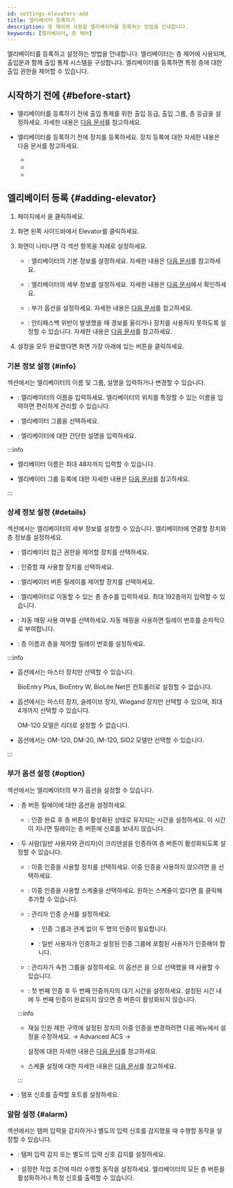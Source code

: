 ```yaml
---
id: settings-elevators-add
title: 엘리베이터 등록하기
description: 층 제어에 사용할 엘리베이터를 등록하는 방법을 안내합니다.
keywords: [엘리베이터, 층 제어]
---
```


엘리베이터를 등록하고 설정하는 방법을 안내합니다. 엘리베이터는 층 제어에 사용되며, 출입문과 함께 출입 통제 시스템을 구성합니다. 엘리베이터를 등록하면 특정 층에 대한 출입 권한을 제어할 수 있습니다.

## 시작하기 전에 {#before-start}

* 엘리베이터를 등록하기 전에 출입 통제를 위한 출입 등급, 출입 그룹, 층 등급을 설정하세요. 자세한 내용은 [다음 문서](#)를 참고하세요.

* 엘리베이터를 등록하기 전에 장치를 등록하세요. 장치 등록에 대한 자세한 내용은 다음 문서를 참고하세요.

  * <DocLink docId='platform/biostar_x/settings-adding-devices' />

  * <DocLink docId='platform/biostar_x/settings-adding-wiegand' />

  * <DocLink docId='platform/biostar_x/settings-adding-slave-device' />

## 엘리베이터 등록 {#adding-elevator}

1. <Cmd sid='shell.header.launcher' /> 페이지에서 <Cmd sid='shell.header.setting' />을 클릭하세요.

1. 화면 왼쪽 사이드바에서 <Cmd>Elevator</Cmd>를 클릭하세요.

1. <Cmd sid='elevator.new.title' product='2' /> 화면이 나타나면 각 섹션 항목을 차례로 설정하세요.

    * <Cmd sid='common.information' product='2' />: 엘리베이터의 기본 정보를 설정하세요. 자세한 내용은 [다음 문서](#info)를 참고하세요.

    * <Cmd sid='common.detail' product='2' />: 엘리베이터의 세부 정보를 설정하세요. 자세한 내용은 [다음 문서](#details)에서 확인하세요.

    * <Cmd sid='common.option' product='2' />: 부가 옵션을 설정하세요. 자세한 내용은 [다음 문서](#option)를 참고하세요.

    * <Cmd sid='door.alarm' product='2' />: 안티패스백 위반이 발생했을 때 경보를 울리거나 장치를 사용하지 못하도록 설정할 수 있습니다. 자세한 내용은 [다음 문서](#alarm)를 참고하세요.

1. 설정을 모두 완료했다면 화면 가장 아래에 있는 <Cmd sid='button.apply' product='2' /> 버튼을 클릭하세요.


### 기본 정보 설정 {#info}

<Cmd sid='common.information' product='2' /> 섹션에서는 엘리베이터의 이름 및 그룹, 설명을 입력하거나 변경할 수 있습니다.

* <Cmd sid='common.name' product='2' />: 엘리베이터의 이름을 입력하세요. 엘리베이터의 위치를 특정할 수 있는 이름을 입력하면 편리하게 관리할 수 있습니다.

* <Cmd sid='common.group' product='2' />: 엘리베이터 그룹을 선택하세요.

* <Cmd sid='common.description' product='2' />: 엘리베이터에 대한 간단한 설명을 입력하세요.

:::info

* 엘리베이터 이름은 최대 48자까지 입력할 수 있습니다.

* 엘리베이터 그룹 등록에 대한 자세한 내용은 [다음 문서](settings-manage-elevators-group)를 참고하세요.

:::


### 상세 정보 설정 {#details}

<Cmd sid='common.detail' product='2' /> 섹션에서는 엘리베이터의 세부 정보를 설정할 수 있습니다. 엘리베이터에 연결할 장치와 층 정보를 설정하세요.

* <Cmd sid='elevator.list.column.controller' product='2' />: 엘리베이터 접근 권한을 제어할 장치를 선택하세요.

* <Cmd sid='elevator.list.column.reader' product='2' />: 인증할 때 사용할 장치를 선택하세요.

* <Cmd sid='elevator.list.column.module' product='2' />: 엘리베이터 버튼 릴레이를 제어할 장치를 선택하세요.

* <Cmd sid='elevator.floor.totalFloor' product='2' />: 엘리베이터로 이동할 수 있는 총 층수를 입력하세요. 최대 192층까지 입력할 수 있습니다.

* <Cmd sid='user.list.csvImport.autoMapping' product='2' />: 자동 매핑 사용 여부를 선택하세요. 자동 매핑을 사용하면 릴레이 번호를 순차적으로 부여합니다.

* <Cmd sid='elevator.floor.setting.title' product='2' />: 층 이름과 층을 제어할 릴레이 번호를 설정하세요.

:::info

* <Cmd sid='elevator.list.column.controller' product='2' /> 옵션에서는 마스터 장치만 선택할 수 있습니다.

  BioEntry Plus, BioEntry W, BioLite Net은 컨트롤러로 설정할 수 없습니다.

* <Cmd sid='elevator.list.column.reader' product='2' /> 옵션에서는 마스터 장치, 슬레이브 장치, Wiegand 장치만 선택할 수 있으며, 최대 4개까지 선택할 수 있습니다.

  OM-120 모델은 리더로 설정할 수 없습니다.

* <Cmd sid='elevator.list.column.module' product='2' /> 옵션에서는 OM-120, DM-20, IM-120, SIO2 모델만 선택할 수 있습니다.

:::


### 부가 옵션 설정 {#option}

<Cmd sid='common.option' product='2' /> 섹션에서는 엘리베이터의 부가 옵션을 설정할 수 있습니다.

* <Cmd sid='elevator.option.relayTime' product='2' />: 층 버튼 릴에이에 대한 옵션을 설정하세요.

  * <Cmd sid='door.openTime' product='2' />: 인증 완료 후 층 버튼이 활성화된 상태로 유지되는 시간을 설정하세요. 이 시간이 지나면 릴레이는 층 버튼에 신호를 보내지 않습니다.

* <Cmd sid='door.dualAuthentication' product='2' />:  두 사람(일반 사용자와 관리자)이 크리덴셜을 인증하여 층 버튼이 활성화되도록 설정할 수 있습니다.

  * <Cmd sid='common.device' product='2' />: 이중 인증을 사용할 장치를 선택하세요. 이중 인증을 사용하지 않으려면 <Cmd sid='common.none' product='2' />을 선택하세요.

  * <Cmd sid='door.schedule' product='2' />: 이중 인증을 사용할 스케줄을 선택하세요. 원하는 스케줄이 없다면 <Cmd sid='button.plusAddSchedule' product='2' />를 클릭해 추가할 수 있습니다.

  * <Cmd sid='door.dualAuthentication.approvalType' product='2' />: 관리자 인증 순서를 설정하세요. 

    * <Cmd sid='door.dualAuthentication.approvalType.none' product='2' />: 인증 그룹과 관계 없이 두 명의 인증이 필요합니다. 
    
    * <Cmd sid='door.dualAuthentication.approvalType.last' product='2' />: 일반 사용자가 인증하고 설정된 인증 그룹에 포함된 사용자가 인증해야 합니다.

  * <Cmd sid='door.approvalGroup' product='2' />: 관리자가 속한 그룹을 설정하세요. 이 옵션은 <Cmd sid='door.dualAuthentication.approvalType' product='2' />을 <Cmd sid='door.dualAuthentication.approvalType.last' product='2' />으로 선택했을 때 사용할 수 있습니다.

  * <Cmd sid='door.authenticationTimeout' product='2' />: 첫 번째 인증 후 두 번째 인증까지의 대기 시간을 설정하세요. 설정된 시간 내에 두 번째 인증이 완료되지 않으면 층 버튼이 활성화되지 않습니다.

  :::info

  * 재실 인원 제한 구역에 설정된 장치의 이중 인증을 변경하려면 다음 메뉴에서 설정을 수정하세요. <Cmd sid='shell.header.setting' /> → <Cmd>Advanced ACS</Cmd> → <Cmd sid='zone.occupancy.title' product='2' />

    <Cmd sid='zone.occupancy.title' product='2' /> 설정에 대한 자세한 내용은 [다음 문서](#)를 참고하세요.

  * 스케줄 설정에 대한 자세한 내용은 [다음 문서](settings-schedule)를 참고하세요.

  :::

* <Cmd sid='device.info.wiegandTamper' product='2' />: 탬포 신호를 출력할 포트를 설정하세요.


### 알람 설정 {#alarm}

<Cmd sid='door.alarm' product='2' /> 섹션에서는 탬퍼 입력을 감지하거나 별도의 입력 신호를 감지했을 때 수행할 동작을 설정할 수 있습니다.

* <Cmd sid='triggerAction.trigger' product='2' />: 탬퍼 입력 감지 또는 별도의 입력 신호 감지를 설정하세요.

* <Cmd sid='triggerAction.action' product='2' />: 설정한 작업 조건에 따라 수행할 동작을 설정하세요. 엘리베이터의 모든 층 버튼을 활성화하거나 특정 신호를 출력할 수 있습니다.